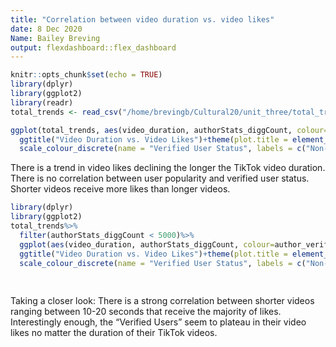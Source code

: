 ```yaml
---
title: "Correlation between video duration vs. video likes"
date: 8 Dec 2020
Name: Bailey Breving
output: flexdashboard::flex_dashboard
---
```


```r
knitr::opts_chunk$set(echo = TRUE)
library(dplyr)
library(ggplot2)
library(readr)
total_trends <- read_csv("/home/brevingb/Cultural20/unit_three/total_trends.csv")
```
```r

ggplot(total_trends, aes(video_duration, authorStats_diggCount, colour=author_verified))+geom_jitter()+xlab("Video Duration")+ylab("Video Likes")+
  ggtitle("Video Duration vs. Video Likes")+theme(plot.title = element_text(hjust = 0.5))+
  scale_colour_discrete(name = "Verified User Status", labels = c("Non-Verified", "Verified"))

```

There is a trend in video likes declining the longer the TikTok video duration. There is no correlation between user popularity and verified user status. Shorter videos receive more likes than longer videos.


```r
library(dplyr)
library(ggplot2)
total_trends%>%
  filter(authorStats_diggCount < 5000)%>%
  ggplot(aes(video_duration, authorStats_diggCount, colour=author_verified))+geom_jitter()+xlab("Video Duration")+ylab("Video Likes")+
  ggtitle("Video Duration vs. Video Likes")+theme(plot.title = element_text(hjust = 0.5))+
  scale_colour_discrete(name = "Verified User Status", labels = c("Non-Verified", "Verified"))
  
  
```

Taking a closer look: There is a strong correlation between shorter videos ranging between 10-20 seconds that receive the majority of likes. Interestingly enough, the “Verified Users” seem to plateau in their video likes no matter the duration of their TikTok videos. 

